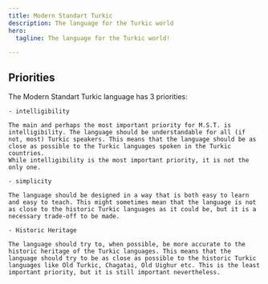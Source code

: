 ```yaml
---
title: Modern Standart Turkic
description: The language for the Turkic world
hero:
  tagline: The language for the Turkic world!

---
```




## Priorities

The Modern Standart Turkic language has 3 priorities:
	
	- intelligibility

	The main and perhaps the most important priority for M.S.T. is intelligibility. The language should be understandable for all (if not, most) Turkic speakers. This means that the language should be as close as possible to the Turkic languages spoken in the Turkic countries.
	While intelligibility is the most important priority, it is not the only one.

	- simplicity

	The language should be designed in a way that is both easy to learn and easy to teach. This might sometimes mean that the language is not as close to the historic Turkic languages as it could be, but it is a necessary trade-off to be made.

	- Historic Heritage

	The language should try to, when possible, be more accurate to the historic heritage of the Turkic languages. This means that the language should try to be as close as possible to the historic Turkic languages like Old Turkic, Chagatai, Old Uighur etc. This is the least important priority, but it is still important nevertheless.

